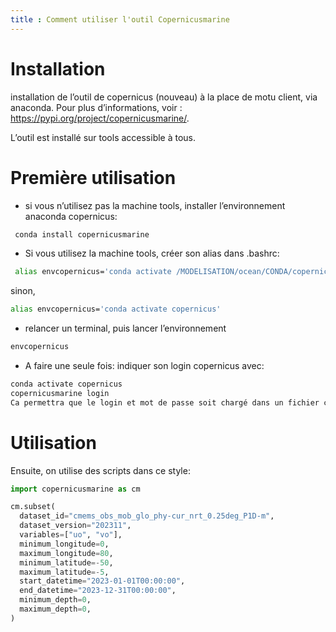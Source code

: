```yaml
---
title : Comment utiliser l'outil Copernicusmarine 
---
```


# Installation

installation de l'outil de copernicus (nouveau) à la place de motu client, via anaconda. Pour plus d'informations, voir : [https://pypi.org/project/copernicusmarine/](https://pypi.org/project/copernicusmarine/).


L'outil est installé sur tools accessible à tous.

# Première utilisation

- si vous n'utilisez pas la machine tools, installer l'environnement anaconda copernicus:
 ```bash
  conda install copernicusmarine
``` 

- Si vous utilisez la machine tools, créer son alias dans .bashrc:
  
 ```bash
  alias envcopernicus='conda activate /MODELISATION/ocean/CONDA/copernicus'
 ``` 

sinon, 

 ```bash
 alias envcopernicus='conda activate copernicus'
 ``` 

- relancer un terminal, puis lancer l'environnement 
```bash
envcopernicus
```




- A faire une seule fois: indiquer son login copernicus avec:
```bash
conda activate copernicus
copernicusmarine login
Ca permettra que le login et mot de passe soit chargé dans un fichier caché. 
```

# Utilisation 

Ensuite, on utilise des scripts dans ce style:
```python
import copernicusmarine as cm

cm.subset(
  dataset_id="cmems_obs_mob_glo_phy-cur_nrt_0.25deg_P1D-m",
  dataset_version="202311",
  variables=["uo", "vo"],
  minimum_longitude=0,
  maximum_longitude=80,
  minimum_latitude=-50,
  maximum_latitude=-5,
  start_datetime="2023-01-01T00:00:00",
  end_datetime="2023-12-31T00:00:00",
  minimum_depth=0,
  maximum_depth=0,
)
```
